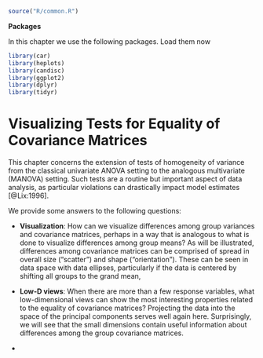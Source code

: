 ```r
source("R/common.R")
```

**Packages**

In this chapter we use the following packages. Load them now
```r
library(car)
library(heplots)
library(candisc)
library(ggplot2)
library(dplyr)
library(tidyr)
```

# Visualizing Tests for Equality of Covariance Matrices

This chapter concerns the extension of tests of homogeneity of variance from the classical univariate
ANOVA setting to the analogous multivariate (MANOVA) setting. Such tests are a routine but important aspect of data analysis, as particular violations can drastically impact model estimates [@Lix:1996]. 


We provide some answers to the following questions:

- **Visualization**: How can we visualize differences among group variances and covariance matrices,
  perhaps in a way that is analogous to what is done to visualize differences among group means?
  As will be illustrated, differences among covariance matrices can be comprised of spread in overall size ("scatter") and shape ("orientation"). These can be seen in data space with data ellipses, particularly if the data is centered by shifting all groups to the grand mean,
  
- **Low-D views**:  When there are more than a few response variables, what low-dimensional
  views can show the most interesting properties related to the equality of covariance matrices?
  Projecting the data into the space of the principal components serves well again here. Surprisingly, we will see that the small dimensions contain useful information about differences among the group covariance matrices.
  
- 



